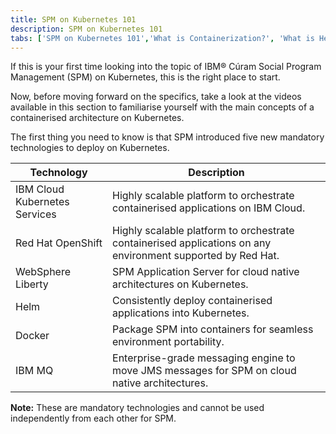 ```yaml
---
title: SPM on Kubernetes 101
description: SPM on Kubernetes 101
tabs: ['SPM on Kubernetes 101','What is Containerization?', 'What is Helm?', 'What is Kubernetes?','What is OpenShift?']
---
```


If this is your first time looking into the topic of IBM® Cúram Social Program Management (SPM) on Kubernetes, this is the right place to start.

Now, before moving forward on the specifics, take a look at the videos available in this section to familiarise yourself with the main concepts of a containerised architecture on Kubernetes.

The first thing you need to know is that SPM introduced five new mandatory technologies to deploy on Kubernetes.

| Technology | Description  |
| --- | --- |
| IBM Cloud Kubernetes Services  | Highly scalable platform to orchestrate containerised applications on IBM Cloud. |
| Red Hat OpenShift  | Highly scalable platform to orchestrate containerised applications on any environment supported by Red Hat. |
| WebSphere Liberty | SPM Application Server for cloud native architectures on Kubernetes. |
| Helm | Consistently deploy containerised applications into Kubernetes. |
| Docker | Package SPM into containers for seamless environment portability. |
| IBM MQ | Enterprise-grade messaging engine to move JMS messages for SPM on cloud native architectures. |

<InlineNotification>

**Note:** These are mandatory technologies and cannot be used independently from each other for SPM.

</InlineNotification>
